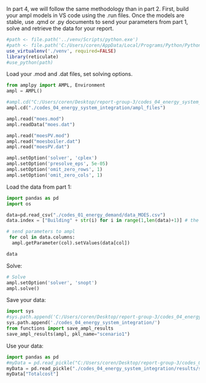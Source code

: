 

In part 4, we will follow the same methodology than in part 2. First, build your ampl models in VS code using the .run files. Once the models are stable, use .qmd or .py documents to send your parameters from part 1, solve and retrieve the data for your report.


```r
#path <- file.path('../venv/Scripts/python.exe')
#path <- file.path('C:/Users/coren/AppData/Local/Programs/Python/Python310/python.exe')
use_virtualenv('./venv', required=FALSE)
library(reticulate)
#use_python(path)
```
Load your .mod and .dat files, set solving options.

```python
from amplpy import AMPL, Environment
ampl = AMPL()

#ampl.cd("C:/Users/coren/Desktop/report-group-3/codes_04_energy_system_integration/ampl_files") # select the right folder
ampl.cd("./codes_04_energy_system_integration/ampl_files") 

ampl.read("moes.mod")
ampl.readData("moes.dat")

ampl.read("moesPV.mod")
ampl.read("moesboiler.dat")
ampl.read("moesPV.dat")

ampl.setOption('solver', 'cplex')
ampl.setOption('presolve_eps', 5e-05)
ampl.setOption('omit_zero_rows', 1)
ampl.setOption('omit_zero_cols', 1)

```


Load the data from part 1:

```python
import pandas as pd
import os

data=pd.read_csv("./codes_01_energy_demand/data_MOES.csv")
data.index = ["Building" + str(i) for i in range(1,len(data)+1)] # the index of the dataframe has to match the values of the set "Buildings" in ampl

# send parameters to ampl
 for col in data.columns:
  ampl.getParameter(col).setValues(data[col])

data

```

Solve:

```python
# Solve
ampl.setOption('solver', 'snopt')
ampl.solve()
```


Save your data:

```python
import sys
#sys.path.append('C:/Users/coren/Desktop/report-group-3/codes_04_energy_system_integration/')
sys.path.append('./codes_04_energy_system_integration/')
from functions import save_ampl_results
save_ampl_results(ampl, pkl_name="scenario1")
```

Use your data:

```python
import pandas as pd
#myData = pd.read_pickle("C:/Users/coren/Desktop/report-group-3/codes_04_energy_system_integration/results/scenario1.pkl")
myData = pd.read_pickle("./codes_04_energy_system_integration/results/scenario1.pkl")
myData["Totalcost"]
```













